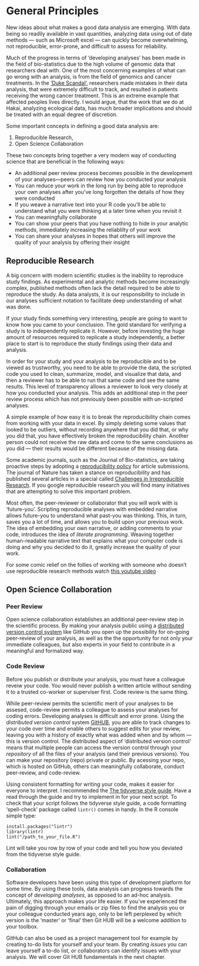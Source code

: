 # General Principles

New ideas about what makes a good data analysis are emerging. With data being so readily available in vast quantities, analyzing data using out of date methods — such as Microsoft excel — can quickly become overwhelming, not reproducible, error-prone, and difficult to assess for reliability. 

Much of the progress in terms of 'developing analyses' has been made in the field of bio-statistics due to the high volume of genomic data that researchers deal with. One of the most concerning examples of what can go wrong with an analysis, is from the field of genomics and cancer treatments. In the ['Duke Scandal'](http://www.cbsnews.com/news/deception-at-duke-fraud-in-cancer-care/), researchers made mistakes in their data analysis, that were extremely difficult to track, and resulted in patients receiving the wrong cancer treatment. This is an extreme example that affected peoples lives directly. I would argue, that the work that we do at Hakai, analyzing ecological data, has much broader implications and should be treated with an equal degree of discretion. 

Some important concepts in defining a good data analysis are:

1) Reproducible Research, 
2) Open Science Collaboration

These two concepts bring together a very modern way of conducting science that are beneficial in the following ways:

* An additional peer review process becomes possible in the development of your analyses—peers can review how you conducted your analysis
* You can reduce your work in the long run by being able to reproduce your own analyses after you've long forgotten the details of how they were conducted
* If you weave a narrative text into your R code you'll be able to understand what you were thinking at a later time when you revisit it
* You can meaningfully collaborate 
* You can show your peers that you have nothing to hide in your analytic methods, immediately increasing the reliablilty of your work
* You can share your analyses in hopes that others will improve the quality of your analysis by offering their insight

## Reproducible Research

A big concern with modern scientific studies is the inability to reproduce study findings. As experimental and analytic methods become increasingly complex, published methods often lack the detail required to be able to reproduce the study. As data analysts, it is our responsibility to include in our analyses sufficient notation to facilitate deep understanding of what was done.

If your study finds something very interesting, people are going to want to know how you came to your conclusion. The gold standard for verifying a study is to independently replicate it. However, before investing the huge amount of resources required to replicate a study independently, a better place to start is to reproduce the study findings using their data and analysis.

In order for your study and your analysis to be reproducible and to be viewed as trustworthy, you need to be able to provide the data, the scripted code you used to clean, summarize, model, and visualize that data, and then a reviewer has to be able to run that same code and see the same results. This level of transparency allows a reviewer to look very closely at how you conducted your analysis. This adds an additional step in the peer review process which has not previously been possible with un-scripted analyses.

A simple example of how easy it is to break the reproducibility chain comes from working with your data in excel. By simply deleting some values that looked to be outliers, without recording anywhere that you did that, or why you did that, you have effectively broken the reproducibility chain. Another person could not receive the raw data and come to the same conclusions as you did — their results would be different because of the missing data.

Some academic journals, such as the Journal of Bio-statistics, are taking proactive steps by adopting a [reproducibility policy](https://academic.oup.com/biostatistics/article/10/3/405/293660/Reproducible-research-and-Biostatistics#3746779) for article submissions. The journal of Nature has taken a stance on reproducibility and has published several articles in a special called [Challenges in Irreproducible Research](https://www.nature.com/news/reproducibility-1.17552). If you google reproducible research you will find many initiatives that are attempting to solve this important problem. 

Most often, the peer-reviewer or collaborator that you will work with is 'future-you'. Scripting reproducible analyses with embedded narrative allows future-you to understand what past-you was thinking. This, in turn, saves you a lot of time, and allows you to build upon your previous work. The idea of embedding your own narrative, or adding comments to your code, introduces the idea of _literate programming_. Weaving together human-readable narrative text that explains what your computer code is doing and why you decided to do it, greatly increase the quality of your work.

For some comic relief on the follies of working with someone who doesn't use reproducible research methods watch [this youtube video](https://www.youtube.com/watch?v=N2zK3sAtr-4&feature=youtu.be)

## Open Science Collaboration

### Peer Review

Open science collaboration establishes an additional peer-review step in the scientific process. By making your analysis public using a [distributed version control system](https://git-scm.com/book/en/v2/Getting-Started-About-Version-Control) like GitHub you open up the possibility for on-going peer-review of your analysis, as well as the the opportunity for not only your immediate colleagues, but also experts in your field to contribute in a meaningful and formalized way. 

### Code Review

Before you publish or distribute your analysis, you must have a colleague reveiw your code. You would never publish a written article without sending it to a trusted co-worker or superviser first. Code review is the same thing.

While peer-review permits the scientific merit of your analyses to be assesed, code-review permits a colleague to assess your analyses for coding errors. Developing analyses is difficult and error prone. Using the _distributed version control_ system [GitHUB](https://git-scm.com/book/en/v2/Getting-Started-About-Version-Control), you are able to track changes to your code over time and enable others to suggest edits for your review, leaving you with a history of exactly what was added when and by whom — this is version control. The distributed aspect of 'distributed version control' means that multiple people can access the version control through your _repository_ of all the files of your analysis (and their previous versions). You can make your repository (repo) private or public. By acessing your repo, which is hosted on GitHub, others can meaningfully collaborate, conduct peer-review, and code-review.

Using consistent formatting for writing your code, makes it easier for everyone to interpret. I recommended the [The tidyverse style guide](http://style.tidyverse.org). Have a read through the guide and try to implement in for your next script. To check that your script follows the tidyverse style guide, a code formatting 'spell-check' package called ```lintr()``` comes in handy. In the R console simple type: 

```
install.packages("lintr")
library(lintr)
lint("/path_to_your_file.R")
```
Lint will take you row by row of your code and tell you how you deviated from the tidyverse style guide.

### Collaboration

Software developers have been using this type of development platform for some time. By using these tools, data analysis can progress towards the concept of _developing analyses_, as opposed to an ad-hoc analysis. Ultimately, this approach makes your life easier. If you've experienced the pain of digging through your emails or zip files to find the analysis you or your colleague conducted years ago, only to be left perplexed by which version is the 'master' or 'final' then Git HUB will be a welcome addition to your toolbox. 

GitHub can also be used as a project management tool for example by creating to-do lists for yourself and your team. By creating _issues_ you can leave yourself a to-do list, or collaborators can identify issues with your analysis. We will cover Git HUB fundamentals in the next chapter.
